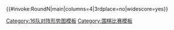 {{#invoke:RoundN|main|columns=4|3rdplace=no|widescore=yes}}<noinclude>
{{Documentation}}
[[Category:16队对阵形势图模板]]
[[Category:围棋比赛模板]]
</noinclude>